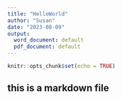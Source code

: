 ```yaml
---
title: "HelloWorld"
author: "Susan"
date: "2023-08-09"
output:
  word_document: default
  pdf_document: default
---
```


```r
knitr::opts_chunk$set(echo = TRUE)
```

## this is a markdown file



